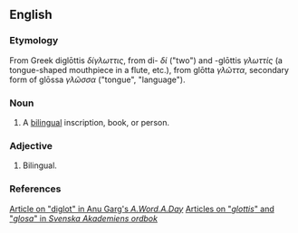 ==English==

===Etymology===

From Greek diglōttis ''δίγλωττις'', from di- ''δί'' ("two") and -glōttis ''γλωττίς'' (a tongue-shaped mouthpiece in a flute, etc.), from glōtta ''γλῶττα'', secondary form of glōssa ''γλῶσσα'' ("tongue", "language").

===Noun===
{{en-noun}}

# A [[bilingual]] inscription, book, or person.

===Adjective===

# Bilingual.

===References===
[http://wordsmith.org/words/diglot.html Article on "diglot" in Anu Garg's ''A.Word.A.Day'']
[http://g3.spraakdata.gu.se/saob/ Articles on "''glottis''" and "''glosa''" in ''Svenska Akademiens ordbok'']